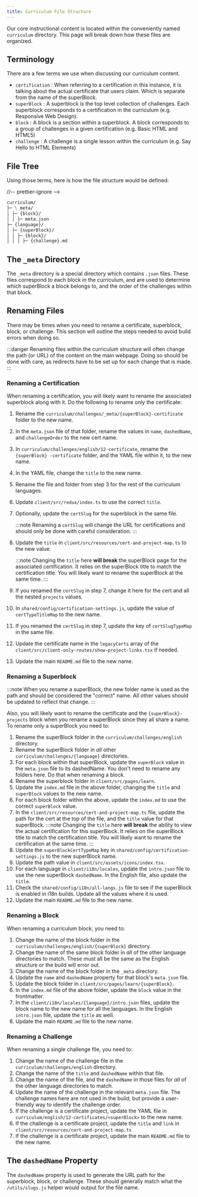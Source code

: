 ```yaml
---
title: Curriculum File Structure
---
```


Our core instructional content is located within the conveniently named `curriculum` directory. This page will break down how these files are organized.

## Terminology

There are a few terms we use when discussing our curriculum content.

- `certification` : When referring to a certification in this instance, it is talking about the actual certificate that users claim. Which is separate from the name of the superBlock.
- `superBlock` : A superblock is the top level collection of challenges. Each superblock corresponds to a certification in the curriculum (e.g. Responsive Web Design).
- `block` : A block is a section within a superblock. A block corresponds to a group of challenges in a given certification (e.g. Basic HTML and HTML5)
- `challenge` : A challenge is a single lesson within the curriculum (e.g. Say Hello to HTML Elements)

## File Tree

Using those terms, here is how the file structure would be defined:

//-- prettier-ignore -->

```md
curriculum/
├─ \_meta/
│ ├─ {block}/
│ │ ├─ meta.json
├─ {language}/
│ ├─ {superBlock}/
│ │ ├─ {block}/
│ │ │ ├─ {challenge}.md
```

## The `_meta` Directory

The `_meta` directory is a special directory which contains `.json` files. These files correspond to each block in the curriculum, and are used to determine which superBlock a block belongs to, and the order of the challenges within that block.

## Renaming Files

There may be times when you need to rename a certificate, superblock, block, or challenge. This section will outline the steps needed to avoid build errors when doing so.

:::danger
Renaming files within the curriculum structure will often change the path (or URL) of the content on the main webpage. Doing so should be done with care, as redirects have to be set up for each change that is made.
:::

### Renaming a Certification

When renaming a certification, you will likely want to rename the associated superblock along with it. Do the following to rename only the certificate:

<Steps>

1. Rename the `curriculum/challenges/_meta/{superBlock}-certificate` folder to
   the new name.
2. In the `meta.json` file of that folder, rename the values in
   `name`, `dashedName`, and `challengeOrder` to the new cert name.
3. In
   `curriculum/challenges/english/12-certificate`, rename the `{superBlock}
-certificate` folder, and the YAML file within it, to the new name.
4. In the YAML file, change the `title` to the new name.
5. Rename the file and folder
   from step 3 for the rest of the curriculum languages.
6. Update
   `client/src/redux/index.ts` to use the correct `title`.
7. Optionally, update
   the `certSlug` for the superblock in the same file.

   :::note
   Renaming a `certSlug` will change the URL for certifications and should only be done with careful consideration.
   :::

8. Update the `title` in
   `client/src/resources/cert-and-project-map.ts` to the new value.

   :::note
   Changing the `title` here **will break** the superBlock page for the
   associated certification. It relies on the superBlock title to match the
   certification title. You will likely want to rename the superBlock at the same
   time. :::

9. If you renamed the `certSlug` in step 7, change it here for the
   cert and all the nested `projects` values.
10. In `shared/config/certification-settings.js`, update the value of
    `certTypeTitleMap` to the new name.
11. If you renamed the `certSlug` in step 7, update the key of `certSlugTypeMap` in the same file.
12. Update the
    certificate name in the `legacyCerts` array of the
    `client/src/client-only-routes/show-project-links.tsx` if needed.
13. Update the main `README.md` file to the new name.

</Steps>

### Renaming a Superblock

:::note
When you rename a superBlock, the new folder name is used as the path and should be considered the "correct" name. All other values should be updated to reflect that change.
:::

Also, you will likely want to rename the certificate and the `{superBlock}-projects` block when you rename a superBlock since they all share a name. To rename only a superBlock you need to:

<Steps>

1. Rename the superBlock folder in the `curriculum/challenges/english` directory.
2. Rename the superBlock folder in _all_ other `curriculum/challenges/{language}` directories.
3. For each block within that superBlock, update the `superBlock` value in the `meta.json` file to its dashedName. You don't need to rename any folders here. Do that when renaming a block.
4. Rename the superblock folder in `client/src/pages/learn`.
5. Update the `index.md` file in the above folder, changing the `title` and `superBlock` values to the new name.
6. For each block folder within the above, update the `index.md` to use the correct `superBlock` value.
7. In the `client/src/resources/cert-and-project-map.ts` file, update the path for the cert at the top of the file, and the `title` value for that superBlock.
   :::note
   Changing the `title` here **will break** the ability to view the actual certification for this superBlock. It relies on the superBlock title to match the certification title. You will likely want to rename the certification at the same time.
   :::
8. Update the `superBlockCertTypeMap` key in `shared/config/certification-settings.js` to the new superBlock name.
9. Update the path value in `client/src/assets/icons/index.tsx`.
10. For each language in `client/i18n/locales`, update the `intro.json` file to use the new superBlock `dashedName`. In the English file, also update the `title`.
11. Check the `shared/config/i18n/all-langs.js` file to see if the superBlock is enabled in i18n builds. Update all the values where it is used.
12. Update the main `README.md` file to the new name.

</Steps>

### Renaming a Block

When renaming a curriculum block, you need to:

<Steps>

1. Change the name of the block folder in the `curriculum/challenges/english/{superBlock}` directory.
2. Change the name of the same block folder in _all_ of the other language directories to match. These must all be the same as the English structure or the build will error out.
3. Change the name of the block folder in the `_meta` directory.
4. Update the `name` and `dashedName` property for that block's `meta.json` file.
5. Update the block folder in `client/src/pages/learn/{superBlock}`.
6. In the `index.md` file of the above folder, update the `block` value in the frontmatter.
7. In the `client/i18n/locales/{language}/intro.json` files, update the block name to the new name for all the languages. In the English `intro.json` file, update the `title` as well.
8. Update the main `README.md` file to the new name.

</Steps>

### Renaming a Challenge

When renaming a single challenge file, you need to:

<Steps>

1. Change the name of the challenge file in the `curriculum/challenges/english` directory.
2. Change the name of the `title` and `dashedName` within that file.
3. Change the name of the file, and the `dashedName` in those files for _all_ of the other language directories to match.
4. Update the name of the challenge in the relevant `meta.json` file. The challenge names here are not used in the build, but provide a user-friendly way to identify the challenge order.
5. If the challenge is a certificate project, update the YAML file in `curriculum/english/12-certificates/<superBlock>` to the new name.
6. If the challenge is a certificate project, update the `title` and `link` in `client/src/resources/cert-and-project-map.ts`
7. If the challenge is a certificate project, update the main `README.md` file to the new name.

</Steps>

## The `dashedName` Property

The `dashedName` property is used to generate the URL path for the superblock, block, or challenge. These should generally match what the `/utils/slugs.js` helper would output for the file name.
